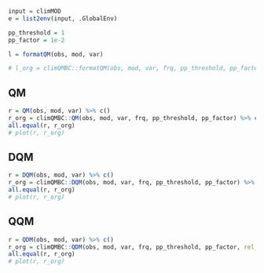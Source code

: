 ```r
input = climMOD
e = list2env(input, .GlobalEnv)

pp_threshold = 1
pp_factor = 1e-2

l = formatQM(obs, mod, var)
```

```r
# l_org = climQMBC::formatQM(obs, mod, var, frq, pp_threshold, pp_factor)
```

## QM

```r
r = QM(obs, mod, var) %>% c()
r_org = climQMBC::QM(obs, mod, var, frq, pp_threshold, pp_factor) %>% c()
all.equal(r, r_org)
# plot(r, r_org)
```
## DQM

```r
r = DQM(obs, mod, var) %>% c()
r_org = climQMBC::DQM(obs, mod, var, frq, pp_threshold, pp_factor) %>% c()
all.equal(r, r_org)
# plot(r, r_org)
```
## QQM

```r
r = QDM(obs, mod, var) %>% c()
r_org = climQMBC::QDM(obs, mod, var, frq, pp_threshold, pp_factor, rel_change_th = 2, inv_mod_th = pp_threshold) %>% c()
all.equal(r, r_org)
# plot(r, r_org)
```
